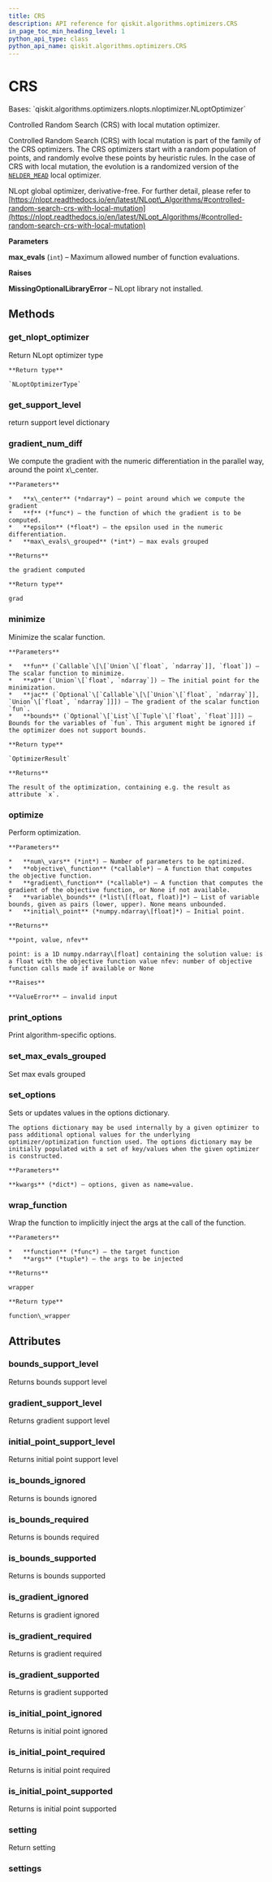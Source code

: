 ```yaml
---
title: CRS
description: API reference for qiskit.algorithms.optimizers.CRS
in_page_toc_min_heading_level: 1
python_api_type: class
python_api_name: qiskit.algorithms.optimizers.CRS
---
```


# CRS

<Class id="qiskit.algorithms.optimizers.CRS" github="https://github.com/qiskit/qiskit/tree/stable/0.19/qiskit/algorithms/optimizers/nlopts/crs.py" signature="CRS(max_evals=1000)">
  Bases: `qiskit.algorithms.optimizers.nlopts.nloptimizer.NLoptOptimizer`

  Controlled Random Search (CRS) with local mutation optimizer.

  Controlled Random Search (CRS) with local mutation is part of the family of the CRS optimizers. The CRS optimizers start with a random population of points, and randomly evolve these points by heuristic rules. In the case of CRS with local mutation, the evolution is a randomized version of the [`NELDER_MEAD`](qiskit.algorithms.optimizers.NELDER_MEAD "qiskit.algorithms.optimizers.NELDER_MEAD") local optimizer.

  NLopt global optimizer, derivative-free. For further detail, please refer to [https://nlopt.readthedocs.io/en/latest/NLopt\_Algorithms/#controlled-random-search-crs-with-local-mutation](https://nlopt.readthedocs.io/en/latest/NLopt_Algorithms/#controlled-random-search-crs-with-local-mutation)

  **Parameters**

  **max\_evals** (`int`) – Maximum allowed number of function evaluations.

  **Raises**

  **MissingOptionalLibraryError** – NLopt library not installed.

  ## Methods

  ### get\_nlopt\_optimizer

  <Function id="qiskit.algorithms.optimizers.CRS.get_nlopt_optimizer" name="get_nlopt_optimizer" signature="CRS.get_nlopt_optimizer()">
    Return NLopt optimizer type

    **Return type**

    `NLoptOptimizerType`
  </Function>

  ### get\_support\_level

  <Function id="qiskit.algorithms.optimizers.CRS.get_support_level" name="get_support_level" signature="CRS.get_support_level()">
    return support level dictionary
  </Function>

  ### gradient\_num\_diff

  <Function id="qiskit.algorithms.optimizers.CRS.gradient_num_diff" name="gradient_num_diff" signature="static CRS.gradient_num_diff(x_center, f, epsilon, max_evals_grouped=1)">
    We compute the gradient with the numeric differentiation in the parallel way, around the point x\_center.

    **Parameters**

    *   **x\_center** (*ndarray*) – point around which we compute the gradient
    *   **f** (*func*) – the function of which the gradient is to be computed.
    *   **epsilon** (*float*) – the epsilon used in the numeric differentiation.
    *   **max\_evals\_grouped** (*int*) – max evals grouped

    **Returns**

    the gradient computed

    **Return type**

    grad
  </Function>

  ### minimize

  <Function id="qiskit.algorithms.optimizers.CRS.minimize" name="minimize" signature="CRS.minimize(fun, x0, jac=None, bounds=None)">
    Minimize the scalar function.

    **Parameters**

    *   **fun** (`Callable`\[\[`Union`\[`float`, `ndarray`]], `float`]) – The scalar function to minimize.
    *   **x0** (`Union`\[`float`, `ndarray`]) – The initial point for the minimization.
    *   **jac** (`Optional`\[`Callable`\[\[`Union`\[`float`, `ndarray`]], `Union`\[`float`, `ndarray`]]]) – The gradient of the scalar function `fun`.
    *   **bounds** (`Optional`\[`List`\[`Tuple`\[`float`, `float`]]]) – Bounds for the variables of `fun`. This argument might be ignored if the optimizer does not support bounds.

    **Return type**

    `OptimizerResult`

    **Returns**

    The result of the optimization, containing e.g. the result as attribute `x`.
  </Function>

  ### optimize

  <Function id="qiskit.algorithms.optimizers.CRS.optimize" name="optimize" signature="CRS.optimize(num_vars, objective_function, gradient_function=None, variable_bounds=None, initial_point=None)">
    Perform optimization.

    **Parameters**

    *   **num\_vars** (*int*) – Number of parameters to be optimized.
    *   **objective\_function** (*callable*) – A function that computes the objective function.
    *   **gradient\_function** (*callable*) – A function that computes the gradient of the objective function, or None if not available.
    *   **variable\_bounds** (*list\[(float, float)]*) – List of variable bounds, given as pairs (lower, upper). None means unbounded.
    *   **initial\_point** (*numpy.ndarray\[float]*) – Initial point.

    **Returns**

    **point, value, nfev**

    point: is a 1D numpy.ndarray\[float] containing the solution value: is a float with the objective function value nfev: number of objective function calls made if available or None

    **Raises**

    **ValueError** – invalid input
  </Function>

  ### print\_options

  <Function id="qiskit.algorithms.optimizers.CRS.print_options" name="print_options" signature="CRS.print_options()">
    Print algorithm-specific options.
  </Function>

  ### set\_max\_evals\_grouped

  <Function id="qiskit.algorithms.optimizers.CRS.set_max_evals_grouped" name="set_max_evals_grouped" signature="CRS.set_max_evals_grouped(limit)">
    Set max evals grouped
  </Function>

  ### set\_options

  <Function id="qiskit.algorithms.optimizers.CRS.set_options" name="set_options" signature="CRS.set_options(**kwargs)">
    Sets or updates values in the options dictionary.

    The options dictionary may be used internally by a given optimizer to pass additional optional values for the underlying optimizer/optimization function used. The options dictionary may be initially populated with a set of key/values when the given optimizer is constructed.

    **Parameters**

    **kwargs** (*dict*) – options, given as name=value.
  </Function>

  ### wrap\_function

  <Function id="qiskit.algorithms.optimizers.CRS.wrap_function" name="wrap_function" signature="static CRS.wrap_function(function, args)">
    Wrap the function to implicitly inject the args at the call of the function.

    **Parameters**

    *   **function** (*func*) – the target function
    *   **args** (*tuple*) – the args to be injected

    **Returns**

    wrapper

    **Return type**

    function\_wrapper
  </Function>

  ## Attributes

  ### bounds\_support\_level

  <Attribute id="qiskit.algorithms.optimizers.CRS.bounds_support_level" name="bounds_support_level">
    Returns bounds support level
  </Attribute>

  ### gradient\_support\_level

  <Attribute id="qiskit.algorithms.optimizers.CRS.gradient_support_level" name="gradient_support_level">
    Returns gradient support level
  </Attribute>

  ### initial\_point\_support\_level

  <Attribute id="qiskit.algorithms.optimizers.CRS.initial_point_support_level" name="initial_point_support_level">
    Returns initial point support level
  </Attribute>

  ### is\_bounds\_ignored

  <Attribute id="qiskit.algorithms.optimizers.CRS.is_bounds_ignored" name="is_bounds_ignored">
    Returns is bounds ignored
  </Attribute>

  ### is\_bounds\_required

  <Attribute id="qiskit.algorithms.optimizers.CRS.is_bounds_required" name="is_bounds_required">
    Returns is bounds required
  </Attribute>

  ### is\_bounds\_supported

  <Attribute id="qiskit.algorithms.optimizers.CRS.is_bounds_supported" name="is_bounds_supported">
    Returns is bounds supported
  </Attribute>

  ### is\_gradient\_ignored

  <Attribute id="qiskit.algorithms.optimizers.CRS.is_gradient_ignored" name="is_gradient_ignored">
    Returns is gradient ignored
  </Attribute>

  ### is\_gradient\_required

  <Attribute id="qiskit.algorithms.optimizers.CRS.is_gradient_required" name="is_gradient_required">
    Returns is gradient required
  </Attribute>

  ### is\_gradient\_supported

  <Attribute id="qiskit.algorithms.optimizers.CRS.is_gradient_supported" name="is_gradient_supported">
    Returns is gradient supported
  </Attribute>

  ### is\_initial\_point\_ignored

  <Attribute id="qiskit.algorithms.optimizers.CRS.is_initial_point_ignored" name="is_initial_point_ignored">
    Returns is initial point ignored
  </Attribute>

  ### is\_initial\_point\_required

  <Attribute id="qiskit.algorithms.optimizers.CRS.is_initial_point_required" name="is_initial_point_required">
    Returns is initial point required
  </Attribute>

  ### is\_initial\_point\_supported

  <Attribute id="qiskit.algorithms.optimizers.CRS.is_initial_point_supported" name="is_initial_point_supported">
    Returns is initial point supported
  </Attribute>

  ### setting

  <Attribute id="qiskit.algorithms.optimizers.CRS.setting" name="setting">
    Return setting
  </Attribute>

  ### settings

  <Attribute id="qiskit.algorithms.optimizers.CRS.settings" name="settings" />
</Class>


